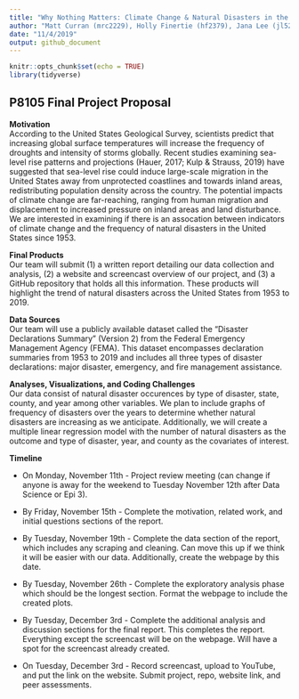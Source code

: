 ```yaml
---
title: "Why Nothing Matters: Climate Change & Natural Disasters in the United States"
author: "Matt Curran (mrc2229), Holly Finertie (hf2379), Jana Lee (jl5295), Ashley Tseng (at3346), Lulu Zhang (ilz2105)"
date: "11/4/2019"
output: github_document
---
```


```r
knitr::opts_chunk$set(echo = TRUE)
library(tidyverse)
```

## P8105 Final Project Proposal

**Motivation**  
According to the United States Geological Survey, scientists predict that increasing global surface temperatures 
will increase the frequency of droughts and intensity of storms globally. Recent studies examining sea-level rise
patterns and projections (Hauer, 2017; Kulp & Strauss, 2019) have suggested that sea-level rise could induce 
large-scale migration in the United States away from unprotected coastlines and towards inland areas, redistributing 
population density across the country. The potential impacts of climate change are far-reaching, ranging from human 
migration and displacement to increased pressure on inland areas and land disturbance. We are interested in examining 
if there is an assocation between indicators of climate change and the frequency of natural disasters in the United 
States since 1953.

**Final Products**  
Our team will submit (1) a written report detailing our data collection and analysis, (2) a website and screencast 
overview of our project, and (3) a GitHub repository that holds all this information. These products will highlight 
the trend of natural disasters across the United States from 1953 to 2019.  

**Data Sources**  
Our team will use a publicly available dataset called the "Disaster Declarations Summary" (Version 2) from the Federal 
Emergency Management Agency (FEMA). This dataset encompasses declaration summaries from 1953 to 2019 and includes
all three types of disaster declarations: major disaster, emergency, and fire management assistance. 
 
**Analyses, Visualizations, and Coding Challenges**  
Our data consist of natural disaster occurences by type of disaster, state, county, and year among other variables. 
We plan to include graphs of frequency of disasters over the years to determine whether natural disasters are 
increasing as we anticipate. Additionally, we will create a multiple linear regression model with the number of 
natural disasters as the outcome and type of disaster, year, and county as the covariates of interest. 

**Timeline**    

* On Monday, November 11th - Project review meeting (can change if anyone is away for the weekend to Tuesday November 
12th after Data Science or Epi 3).

* By Friday, November 15th - Complete the motivation, related work, and initial questions sections of the report.

* By Tuesday, November 19th - Complete the data section of the report, which includes any scraping and cleaning. 
Can move this up if we think it will be easier with our data. Additionally, create the webpage by this date.

* By Tuesday, November 26th - Complete the exploratory analysis phase which should be the longest section. Format 
the webpage to include the created plots.

* By Tuesday, December 3rd - Complete the additional analysis and discussion sections for the final report. This 
completes the report. Everything except the screencast will be on the webpage. Will have a spot for the screencast 
already created.

* On Tuesday, December 3rd - Record screencast, upload to YouTube, and put the link on the website. Submit project, 
repo, website link, and peer assessments.
